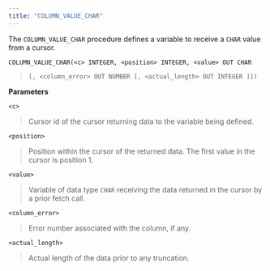 ```yaml
---
title: "COLUMN_VALUE_CHAR"
---
```




The `COLUMN_VALUE_CHAR` procedure defines a variable to receive a `CHAR` value from a cursor.

`COLUMN_VALUE_CHAR(<c> INTEGER, <position> INTEGER, <value> OUT CHAR`

> `[, <column_error> OUT NUMBER [, <actual_length> OUT INTEGER ]])`

**Parameters**

`<c>`

> Cursor id of the cursor returning data to the variable being defined.

`<position>`

> Position within the cursor of the returned data. The first value in the cursor is position 1.

`<value>`

> Variable of data type `CHAR` receiving the data returned in the cursor by a prior fetch call.

`<column_error>`

> Error number associated with the column, if any.

`<actual_length>`

> Actual length of the data prior to any truncation.
